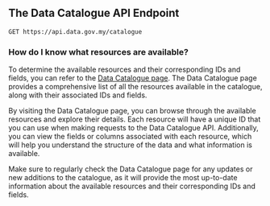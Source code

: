 ## The Data Catalogue API Endpoint

```http
GET https://api.data.gov.my/catalogue
```

### How do I know what resources are available?

To determine the available resources and their corresponding IDs and fields, you can refer to the [Data Catalogue page](#TODO). The Data Catalogue page provides a comprehensive list of all the resources available in the catalogue, along with their associated IDs and fields.

By visiting the Data Catalogue page, you can browse through the available resources and explore their details. Each resource will have a unique ID that you can use when making requests to the Data Catalogue API. Additionally, you can view the fields or columns associated with each resource, which will help you understand the structure of the data and what information is available.

Make sure to regularly check the Data Catalogue page for any updates or new additions to the catalogue, as it will provide the most up-to-date information about the available resources and their corresponding IDs and fields.
